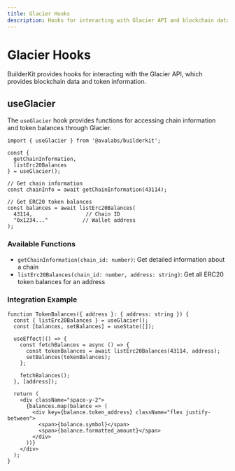 ```yaml
---
title: Glacier Hooks
description: Hooks for interacting with Glacier API and blockchain data.
---
```


# Glacier Hooks

BuilderKit provides hooks for interacting with the Glacier API, which provides blockchain data and token information.

## useGlacier

The `useGlacier` hook provides functions for accessing chain information and token balances through Glacier.

```tsx
import { useGlacier } from '@avalabs/builderkit';

const { 
  getChainInformation,
  listErc20Balances
} = useGlacier();

// Get chain information
const chainInfo = await getChainInformation(43114);

// Get ERC20 token balances
const balances = await listErc20Balances(
  43114,                 // Chain ID
  "0x1234..."           // Wallet address
);
```

### Available Functions

- `getChainInformation(chain_id: number)`: Get detailed information about a chain
- `listErc20Balances(chain_id: number, address: string)`: Get all ERC20 token balances for an address

### Integration Example

```tsx
function TokenBalances({ address }: { address: string }) {
  const { listErc20Balances } = useGlacier();
  const [balances, setBalances] = useState([]);
  
  useEffect(() => {
    const fetchBalances = async () => {
      const tokenBalances = await listErc20Balances(43114, address);
      setBalances(tokenBalances);
    };
    
    fetchBalances();
  }, [address]);
  
  return (
    <div className="space-y-2">
      {balances.map(balance => (
        <div key={balance.token_address} className="flex justify-between">
          <span>{balance.symbol}</span>
          <span>{balance.formatted_amount}</span>
        </div>
      ))}
    </div>
  );
}
```